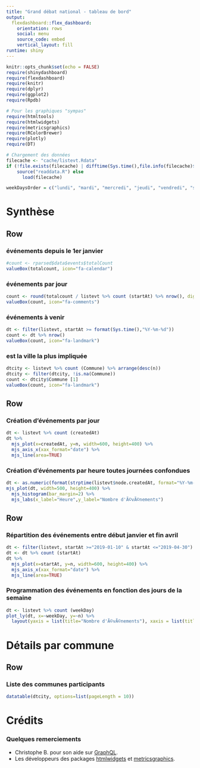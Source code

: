 ---
title: "Grand débat national - tableau de bord"
output: 
  flexdashboard::flex_dashboard:
    orientation: rows
    social: menu
    source_code: embed
    vertical_layout: fill
runtime: shiny
---


```{r setup, include=FALSE}
knitr::opts_chunk$set(echo = FALSE)
require(shinydashboard)
require(flexdashboard)
require(knitr)
require(dplyr)
require(ggplot2)
require(Rpdb)

# Pour les graphiques "sympas"
require(htmltools)
require(htmlwidgets)
require(metricsgraphics)
require(RColorBrewer)
require(plotly)
require(DT)

# Chargement des données
filecache <- "cache/listevt.Rdata"
if (!file.exists(filecache) | difftime(Sys.time(),file.info(filecache)$mtime) > 60)
    source("readdata.R") else
      load(filecache)

weekDaysOrder = c("lundi", "mardi", "mercredi", "jeudi", "vendredi", "samedi", "dimanche")

```

Synthèse
=======================================================================

Row
-----------------------------------------------------------------------

### événements depuis le 1er janvier

```{r}
#count <- rparsed$data$events$totalCount
valueBox(totalcount, icon="fa-calendar")
```

### événements par jour

```{r}
count <- round(totalcount / listevt %>% count (startAt) %>% nrow(), digits = 0)
valueBox(count, icon="fa-comments")
```

### événements à venir

```{r}
dt <- filter(listevt, startAt >= format(Sys.time(),"%Y-%m-%d"))
count <- dt %>% nrow()
valueBox(count, icon="fa-landmark")
```

### est la ville la plus impliquée

```{r}
dtcity <- listevt %>% count (Commune) %>% arrange(desc(n))
dtcity <- filter(dtcity, !is.na(Commune))
count <- dtcity$Commune [1]
valueBox(count, icon="fa-landmark")
```


Row
-----------------------------------------------------------------------

### Création d'événements par jour

```{r histo_createAt, echo=FALSE}
dt <- listevt %>% count (createdAt)
dt %>%
  mjs_plot(x=createdAt, y=n, width=600, height=400) %>%
  mjs_axis_x(xax_format="date") %>% 
  mjs_line(area=TRUE)
```

### Création d'événements par heure toutes journées confondues

```{r histo_hours, echo=FALSE}
dt <- as.numeric(format(strptime(listevt$node.createdAt, format="%Y-%m-%d %H:%M:%S"), "%H"))
mjs_plot(dt, width=500, height=400) %>%
  mjs_histogram(bar_margin=2) %>%
  mjs_labs(x_label="Heure",y_label="Nombre d'Ã©vÃ©nements")
```



Row
-----------------------------------------------------------------------
### Répartition des événements entre début janvier et fin avril

```{r histo_startAt, echo=FALSE}
dt <- filter(listevt, startAt >="2019-01-10" & startAt <="2019-04-30")
dt <- dt %>% count (startAt)
dt %>%
  mjs_plot(x=startAt, y=n, width=600, height=400) %>%
  mjs_axis_x(xax_format="date") %>% 
  mjs_line(area=TRUE)
```


### Programmation des événements en fonction des jours de la semaine

```{r histo_weekdays, echo=FALSE}
dt <- listevt %>% count (weekDay)
plot_ly(dt, x=~weekDay, y=~n) %>% 
  layout(yaxis = list(title="Nombre d'Ã©vÃ©nements"), xaxis = list(title=""))
```

Détails par commune
=======================================================================

Row
-----------------------------------------------------------------------
### Liste des communes participants

```{r dtcity, echo=FALSE}
datatable(dtcity, options=list(pageLength = 10))
```

Crédits
=======================================================================

### Quelques remerciements

- Christophe B. pour son aide sur [GraphQL](https://graphql.org/).
- Les développeurs des packages [htmlwidgets](https://www.htmlwidgets.org/) et [metricsgraphics](https://metricsgraphicsjs.org/).
